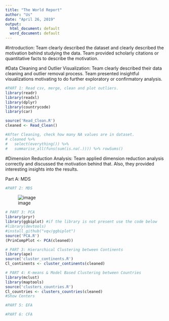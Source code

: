 ```yaml
---
title: "The World Report"
author: "Us"
date: "April 26, 2019"
output:
  html_document: default
  word_document: default
---
```

#Introduction:
Team clearly described the dataset and clearly described the motivation behind studying the data. Team provided
scholarly citations or quantitative facts to describe the motivation.

#Data Cleaning and Outlier Visualization:
Team clearly described their data cleaning and outlier removal process. Team presented insightful visualizations
motivating to do further exploratory or confirmatory analysis.

```r
#PART 1: Read csv, merge, clean and plot outliers.
library(readr)
library(readxl)
library(dplyr)
library(countrycode)
library(car)

source('Read_Clean.R')
cleaned <- Read_Clean()

#After Cleaning, check how many NA values are in dataset.
# cleaned %>%
#   select(everything()) %>%
#   summarise_all(funs(sum(is.na(.)))) %>% rowSums()
```
#Dimension Reduction Analysis: 
Team applied dimension reduction analysis correctly and discussed the
motivation behind that. Also, they provided interesting insights into the
results.

Part A: MDS
```r
#PART 2: MDS
```
![image](img/3d.gif)

```r
# PART 3: PCA
library(pryr)
library(ggbiplot) #if the library is not present use the code below
#library(devtools)
#install_github("vqv/ggbiplot")
source('PCA.R')
(PrinCompPlot <- PCA(cleaned))
```


```r
# PART 3: Hierarchical Clustering between Continents
library(ape)
source('cluster_continents.R')
Cl_continents <- cluster_continents(cleaned)
```


```r
# PART 4: K-means & Model Based Clustering between Countries
library(mclust)
library(maptools)
source('clusters_countries.R')
Cl_countries <- clusters_countries(cleaned)
#Show Centers
```


```r
#PART 5: EFA
```


```r
#PART 6: CFA
```

